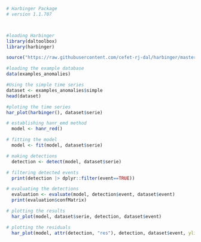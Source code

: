 ```r
# Harbinger Package
# version 1.1.707



#loading Harbinger
library(daltoolbox)
library(harbinger) 

source("https://raw.githubusercontent.com/cefet-rj-dal/harbinger/master/R/hanr_red.R")
```

```r
#loading the example database
data(examples_anomalies)
```

```r
#Using the simple time series 
dataset <- examples_anomalies$simple
head(dataset)
```

```r
#ploting the time series
har_plot(harbinger(), dataset$serie)
```

```r
# establishing hanr_emd method 
  model <- hanr_red()
```

```r
# fitting the model
  model <- fit(model, dataset$serie)
```

```r
# making detections
  detection <- detect(model, dataset$serie)
```

```r
# filtering detected events
  print(detection |> dplyr::filter(event==TRUE))
```

```r
# evaluating the detections
  evaluation <- evaluate(model, detection$event, dataset$event)
  print(evaluation$confMatrix)
```

```r
# plotting the results
  har_plot(model, dataset$serie, detection, dataset$event)
```

```r
# plotting the residuals
  har_plot(model, attr(detection, "res"), detection, dataset$event, yline = attr(detection, "threshold"))
```


